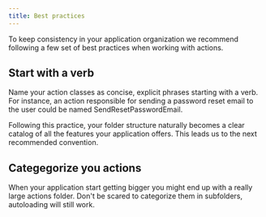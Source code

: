 ```yaml
---
title: Best practices
---
```


To keep consistency in your application organization we recommend following a few set of best practices when working with actions.

## Start with a verb

Name your action classes as concise, explicit phrases starting with a verb. For instance, an action responsible for sending a password reset email to the user could be named SendResetPasswordEmail.

Following this practice, your folder structure naturally becomes a clear catalog of all the features your application offers. This leads us to the next recommended convention.

## Categegorize you actions

When your application start getting bigger you might end up with a really large actions folder.
Don't be scared to categorize them in subfolders, autoloading will still work.

<Files>
  <Folder name="app" defaultOpen>
    <Folder name="actions" defaultOpen>
      <Folder name="auth" defaultOpen>
        <File name="login_user.ts" />
        <File name="register_user.ts" />
        <File name="reset_user_password.ts" />
      </Folder>
      <Folder name="billing" defaultOpen>
        <File name="create_checkout_session.ts" />
        <File name="update_payment_method.ts" />
      </Folder>
      <Folder name="users" defaultOpen>
        <File name="create_user.ts" />
        <File name="delete_user.ts" />
      </Folder>
    </Folder>
  </Folder>
</Files>
